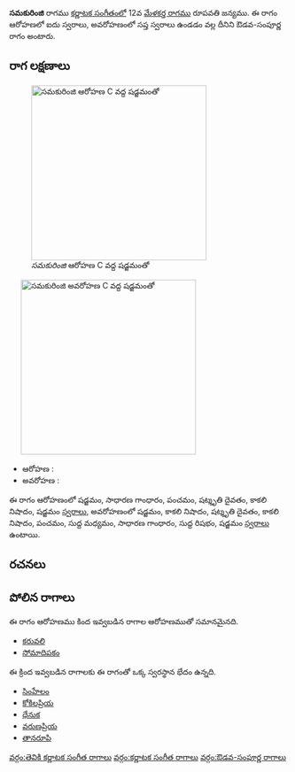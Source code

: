 {{Infobox ragam
	| name          	= సమకురింజి
	| synonym	    	= 
	| mela          	= 
	| chakra        	= 
	| janaka        	= 
	| type          	= ఔడవ-సంపూర్ణ
	| arohanam      	= {{svaraC|S|G2|P|D3|N3|S'}} 
	| avarohanam    	= {{svaraC|S'|N3|D3|N3|P|M1|G2|R1|S}}
	| jeeva         	=
	| chhaya        	=
	| nyasa         	=
	| vishesha      	= 
	| equivalent  		= 
}}
{{కర్ణాటక సంగీత రాగాలు}}
'''సమకురింజి''' రాగము [[కర్ణాటక సంగీతం]]లో 12వ [[మేళకర్త రాగము]] రూపవతి జన్యము.  ఈ రాగం ఆరోహణలో ఐదు స్వరాలు, అవరోహణంలో సప్త స్వరాలు ఉండడం వల్ల దీనిని ఔడవ-సంపూర్ణ రాగం అంటారు.


==రాగ లక్షణాలు==
[[Image:samakurinji_ar_kb2wiki.png|thumb|right|316px|''సమకురింజి'' ఆరోహణ C వద్ద షడ్జమంతో]]
	[[Image:samakurinji_av_kb2wiki.png|thumb|right|316px|''సమకురింజి'' అవరోహణ C వద్ద షడ్జమంతో]]

* ఆరోహణ : {{svaraC|S|G2|P|D3|N3|S'}} 
* అవరోహణ : {{svaraC|S'|N3|D3|N3|P|M1|G2|R1|S}}

ఈ రాగం ఆరోహణంలో షడ్జమం, సాధారణ  గాంధారం, పంచమం, షట్శృతి దైవతం, కాకలి  నిషాదం, షడ్జమం [[స్వరాలు]], అవరోహణంలో షడ్జమం, కాకలి  నిషాదం, షట్శృతి దైవతం, కాకలి  నిషాదం, పంచమం, సుద్ద మధ్యమం, సాధారణ  గాంధారం, సుద్ద  రిషభం, షడ్జమం [[స్వరాలు]] ఉంటాయి.

==రచనలు==



==పోలిన రాగాలు==
ఈ రాగం ఆరోహణము కింద ఇవ్వబడిన రాగాల ఆరోహణముతో సమానమైనది.
* [[కరువలి]]
* [[సోమాదిపకం]]

ఈ క్రింద ఇవ్వబడిన రాగాలకు ఈ రాగంతో ఒక్క స్వరస్థాన భేదం ఉన్నది.
* [[సింహేలం]]
* [[కోకిలప్రియ]]
* [[ధేనుక]]
* [[వరుణప్రియ]]
* [[తానరూపి]]



[[వర్గం:తెవికి కర్ణాటక సంగీత రాగాలు]]
[[వర్గం:కర్ణాటక సంగీత రాగాలు]]
[[వర్గం:ఔడవ-సంపూర్ణ రాగాలు]]